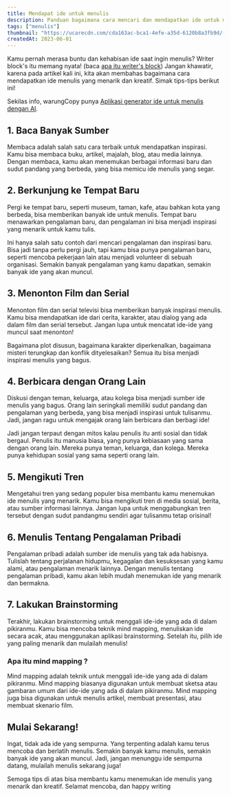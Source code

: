 ```yaml
---
title: Mendapat ide untuk menulis
description: Panduan bagaimana cara mencari dan mendapatkan ide untuk menulis artikel yang menarik. Baik itu blog atau konten lainnya. 
tags: ["menulis"]
thumbnail: "https://ucarecdn.com/cda163ac-bca1-4efe-a35d-6120b8a3fb9d/-/preview/500x500/-/quality/smart/-/format/auto/"
createdAt: 2023-06-01
---
```


Kamu pernah merasa buntu dan kehabisan ide saat ingin menulis? Writer block's itu memang nyata! (baca [apa itu writer's block](https://bikin.space/blog/mengenal-apa-itu-dan-mengatasi-writers-block)) Jangan khawatir, karena pada artikel kali ini, kita akan membahas bagaimana cara mendapatkan ide menulis yang menarik dan kreatif. Simak tips-tips berikut ini!

Sekilas info, warungCopy punya [Aplikasi generator ide untuk menulis dengan AI](/tools/ide-artikel-blog-generator).

## 1. Baca Banyak Sumber
Membaca adalah salah satu cara terbaik untuk mendapatkan inspirasi. Kamu bisa membaca buku, artikel, majalah, blog, atau media lainnya. Dengan membaca, kamu akan menemukan berbagai informasi baru dan sudut pandang yang berbeda, yang bisa memicu ide menulis yang segar.

## 2. Berkunjung ke Tempat Baru
Pergi ke tempat baru, seperti museum, taman, kafe, atau bahkan kota yang berbeda, bisa memberikan banyak ide untuk menulis. Tempat baru menawarkan pengalaman baru, dan pengalaman ini bisa menjadi inspirasi yang menarik untuk kamu tulis.

Ini hanya salah satu contoh dari mencari pengalaman dan inspirasi baru. Bisa jadi tanpa perlu pergi jauh, tapi kamu bisa punya pengalaman baru, seperti mencoba pekerjaan lain atau menjadi volunteer di sebuah organisasi. Semakin banyak pengalaman yang kamu dapatkan, semakin banyak ide yang akan muncul.

## 3. Menonton Film dan Serial
Menonton film dan serial televisi bisa memberikan banyak inspirasi menulis. Kamu bisa mendapatkan ide dari cerita, karakter, atau dialog yang ada dalam film dan serial tersebut. Jangan lupa untuk mencatat ide-ide yang muncul saat menonton!

Bagaimana plot disusun, bagaimana karakter diperkenalkan, bagaimana misteri terungkap dan konflik dityelesaikan? Semua itu bisa menjadi inspirasi menulis yang bagus. 

## 4. Berbicara dengan Orang Lain
Diskusi dengan teman, keluarga, atau kolega bisa menjadi sumber ide menulis yang bagus. Orang lain seringkali memiliki sudut pandang dan pengalaman yang berbeda, yang bisa menjadi inspirasi untuk tulisanmu. Jadi, jangan ragu untuk mengajak orang lain berbicara dan berbagi ide!

Jadi jangan terpaut dengan mitos kalau penulis itu anti sosial dan tidak bergaul. Penulis itu manusia biasa, yang punya kebiasaan yang sama dengan orang lain. Mereka punya teman, keluarga, dan kolega. Mereka punya kehidupan sosial yang sama seperti orang lain.

## 5. Mengikuti Tren
Mengetahui tren yang sedang populer bisa membantu kamu menemukan ide menulis yang menarik. Kamu bisa mengikuti tren di media sosial, berita, atau sumber informasi lainnya. Jangan lupa untuk menggabungkan tren tersebut dengan sudut pandangmu sendiri agar tulisanmu tetap orisinal!

## 6. Menulis Tentang Pengalaman Pribadi
Pengalaman pribadi adalah sumber ide menulis yang tak ada habisnya. Tulislah tentang perjalanan hidupmu, kegagalan dan kesuksesan yang kamu alami, atau pengalaman menarik lainnya. Dengan menulis tentang pengalaman pribadi, kamu akan lebih mudah menemukan ide yang menarik dan bermakna.

## 7. Lakukan Brainstorming
Terakhir, lakukan brainstorming untuk menggali ide-ide yang ada di dalam pikiranmu. Kamu bisa mencoba teknik mind mapping, menuliskan ide secara acak, atau menggunakan aplikasi brainstorming. Setelah itu, pilih ide yang paling menarik dan mulailah menulis!

### Apa itu mind mapping ?
Mind mapping adalah teknik untuk menggali ide-ide yang ada di dalam pikiranmu. Mind mapping biasanya digunakan untuk membuat sketsa atau gambaran umum dari ide-ide yang ada di dalam pikiranmu. Mind mapping juga bisa digunakan untuk menulis artikel, membuat presentasi, atau membuat skenario film.

## Mulai Sekarang!

Ingat, tidak ada ide yang sempurna. Yang terpenting adalah kamu terus mencoba dan berlatih menulis. Semakin banyak kamu menulis, semakin banyak ide yang akan muncul. Jadi, jangan menunggu ide sempurna datang, mulailah menulis sekarang juga!

Semoga tips di atas bisa membantu kamu menemukan ide menulis yang menarik dan kreatif. Selamat mencoba, dan happy writing